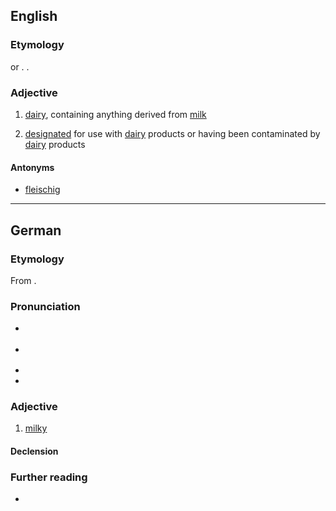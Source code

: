 ==English==

===Etymology===
{{etyl|yi|en}} {{m|yi|מילכיק}} or {{etyl|de|en}} {{m|de|milchig||milky}}. {{doublet|en|milky}}.

===Adjective===
{{en-adj|-}}

# {{lb|en|Judaism|of food}} [[dairy]], containing anything derived from [[milk]]
# {{lb|en|Judaism|of kitchenware}} [[designated]] for use with [[dairy]] products or having been contaminated by [[dairy]] products

====Antonyms====
* [[fleischig]]

----

==German==

===Etymology===
From {{suffix|de|Milch|ig|gloss1=milk|gloss2=-y}}.

===Pronunciation===
* {{IPA|de|/ˈmɪlçɪç/}} {{qualifier|standard}}
* {{IPA|de|/ˈmɪlçɪk/}} {{qualifier|common form in southern Germany, Austria, and Switzerland}}
* {{audio|de|De-milchig.ogg|Audio}}
* {{hyphenation|de|mil|chig}}

===Adjective===
{{de-adj|milchiger|milchigsten}}

# [[milky]]

====Declension====
{{de-decl-adj|milchig|milchiger|milchigst}}

===Further reading===
* {{R:Duden}}